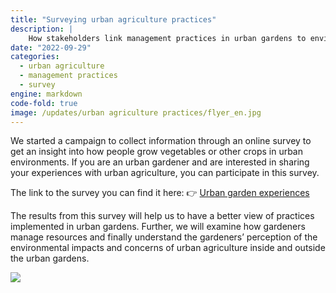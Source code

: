 ```yaml
---
title: "Surveying urban agriculture practices"
description: |
    How stakeholders link management practices in urban gardens to environmental issues. 
date: "2022-09-29"
categories:
  - urban agriculture
  - management practices
  - survey
engine: markdown
code-fold: true
image: /updates/urban agriculture practices/flyer_en.jpg
---
```


We started a campaign to collect information through an online survey to get an insight into how people grow vegetables or other crops in urban environments. If you are an urban gardener and are interested in sharing your experiences with urban agriculture, you can participate in this survey.

The link to the survey you can find it here: 👉 [Urban garden experiences](https://qrs.ly/71dvkgw)

The results from this survey will help us to have a better view of practices implemented in urban gardens. Further, we will examine how gardeners manage resources and finally understand the gardeners' perception of the environmental impacts and concerns of urban agriculture inside and outside the urban gardens.

![](flyer_en.jpg){fig-alt="Urban Garden Experiences survey online."}
